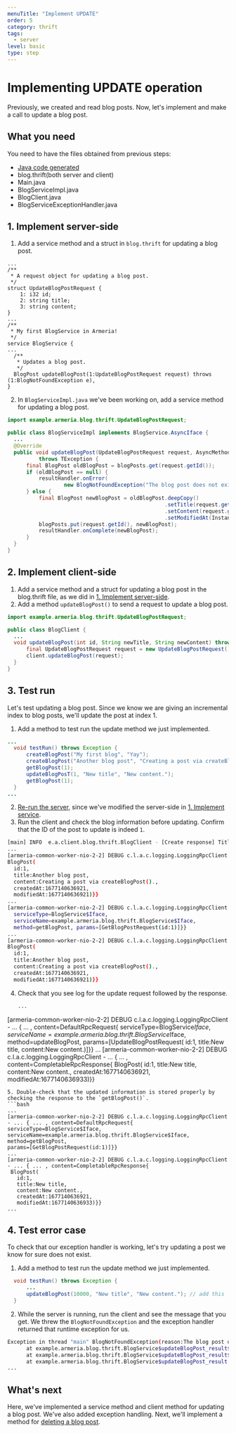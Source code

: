 ```yaml
---
menuTitle: "Implement UPDATE"
order: 5
category: thrift
tags:
  - server
level: basic
type: step
---
```


# Implementing UPDATE operation

Previously, we created and read blog posts. Now, let's implement and make a call to update a blog post.

<TutorialSteps current={5} />

## What you need

You need to have the files obtained from previous steps:

- [Java code generated](/tutorials/thrift/blog/define-service#compile-the-thrift-file)
- blog.thrift(both server and client)
- Main.java
- BlogServiceImpl.java
- BlogClient.java
- BlogServiceExceptionHandler.java

## 1. Implement server-side

1. Add a service method and a struct in `blog.thrift` for updating a blog post.
  ```thrift filename=blog.thrift
  ...
  /**
   * A request object for updating a blog post.
   */
  struct UpdateBlogPostRequest {
      1: i32 id;
      2: string title;
      3: string content;
  }
  ...
  /**
   * My first BlogService in Armeria!
   */
  service BlogService {
  ...
    /**
     * Updates a blog post.
     */
    BlogPost updateBlogPost(1:UpdateBlogPostRequest request) throws (1:BlogNotFoundException e),
  }
  ```
2. In `BlogServiceImpl.java` we've been working on, add a service method for updating a blog post.
  ```java filename=BlogServiceImpl.java
  import example.armeria.blog.thrift.UpdateBlogPostRequest;
  
  public class BlogServiceImpl implements BlogService.AsyncIface {
    ...
    @Override
    public void updateBlogPost(UpdateBlogPostRequest request, AsyncMethodCallback<BlogPost> resultHandler)
            throws TException {
        final BlogPost oldBlogPost = blogPosts.get(request.getId());
        if (oldBlogPost == null) {
            resultHandler.onError(
                    new BlogNotFoundException("The blog post does not exist. ID: " + request.getId()));
        } else {
            final BlogPost newBlogPost = oldBlogPost.deepCopy()
                                                    .setTitle(request.getTitle())
                                                    .setContent(request.getContent())
                                                    .setModifiedAt(Instant.now().toEpochMilli());
            blogPosts.put(request.getId(), newBlogPost);
            resultHandler.onComplete(newBlogPost);
        }
    }
  }
  ```

## 2. Implement client-side

1. Add a service method and a struct for updating a blog post in the blog.thrift file, as we did in [1. Implement server-side](#1-implement-server-side).
2. Add a method `updateBlogPost()` to send a request to update a blog post.
  ```java filename=BlogClient.java
  import example.armeria.blog.thrift.UpdateBlogPostRequest;

  public class BlogClient {
    ...
    void updateBlogPost(int id, String newTitle, String newContent) throws Exception {
        final UpdateBlogPostRequest request = new UpdateBlogPostRequest().setId(id).setTitle(newTitle).setContent(newContent);
        client.updateBlogPost(request);
    }
  }
  ```

## 3. Test run

Let's test updating a blog post. Since we know we are giving an incremental index to blog posts, we'll update the post at index 1.

1. Add a method to test run the update method we just implemented. 
  ```java filename=BlogClient.java
  ...
    void testRun() throws Exception {
        createBlogPost("My first blog", "Yay");
        createBlogPost("Another blog post", "Creating a post via createBlogPost().");
        getBlogPost(1);
        updateBlogPosT(1, "New title", "New content.");
        getBlogPost(1);
    }
  ...
  ```
2. [Re-run the server](/tutorials/thrift/blog/create-server#7-test-run), since we've modified the server-side in [1. Implement service](#1-implement-server-side).
3. Run the client and check the blog information before updating. Confirm that the ID of the post to update is indeed `1`.
  ```bash
  [main] INFO  e.a.client.blog.thrift.BlogClient - [Create response] Title: Another blog post Content: Creating a post via createBlogPost().
  ...
  [armeria-common-worker-nio-2-2] DEBUG c.l.a.c.logging.LoggingRpcClient - ... { ... , content=CompletableRpcResponse{
  BlogPost(
    id:1, 
    title:Another blog post, 
    content:Creating a post via createBlogPost()., 
    createdAt:1677140636921, 
    modifiedAt:1677140636921)}}
  ...
  [armeria-common-worker-nio-2-2] DEBUG c.l.a.c.logging.LoggingRpcClient - ... { ... ,  content=DefaultRpcRequest{
    serviceType=BlogService$Iface, 
    serviceName=example.armeria.blog.thrift.BlogService$Iface, 
    method=getBlogPost, params=[GetBlogPostRequest(id:1)]}}
  ...
  [armeria-common-worker-nio-2-2] DEBUG c.l.a.c.logging.LoggingRpcClient - ... { ... , content=CompletableRpcResponse{
  BlogPost(
    id:1, 
    title:Another blog post, 
    content:Creating a post via createBlogPost()., 
    createdAt:1677140636921, 
    modifiedAt:1677140636921)}}
  ```
4. Check that you see log for the update request followed by the response.
   ```bash
   ...
  [armeria-common-worker-nio-2-2] DEBUG c.l.a.c.logging.LoggingRpcClient - ... { ... , content=DefaultRpcRequest{
    serviceType=BlogService$Iface, 
    serviceName=example.armeria.blog.thrift.BlogService$Iface, 
    method=updateBlogPost, 
    params=[UpdateBlogPostRequest(
      id:1, 
      title:New title, 
      content:New content.)]}}
   ...
   [armeria-common-worker-nio-2-2] DEBUG c.l.a.c.logging.LoggingRpcClient - ... { ... , content=CompletableRpcResponse{
    BlogPost(
      id:1, 
      title:New title, 
      content:New content., 
      createdAt:1677140636921, 
      modifiedAt:1677140636933)}}
   ```
5. Double-check that the updated information is stored properly by checking the response to the `getBlogPost()`.
  ```bash
  ...
  [armeria-common-worker-nio-2-2] DEBUG c.l.a.c.logging.LoggingRpcClient - ... { ... , content=DefaultRpcRequest{
  serviceType=BlogService$Iface, 
  serviceName=example.armeria.blog.thrift.BlogService$Iface, 
  method=getBlogPost, 
  params=[GetBlogPostRequest(id:1)]}}
  ...
  [armeria-common-worker-nio-2-2] DEBUG c.l.a.c.logging.LoggingRpcClient - ... { ... , content=CompletableRpcResponse{
    BlogPost(
      id:1, 
      title:New title, 
      content:New content., 
      createdAt:1677140636921, 
      modifiedAt:1677140636933)}}
  ...
  ```

## 4. Test error case

To check that our exception handler is working, let's try updating a post we know for sure does not exist.

1. Add a method to test run the update method we just implemented.
  ```java filename=BlogClient.java
    void testRun() throws Exception {
        ...
        updateBlogPost(10000, "New title", "New content."); // add this
    }
  ```
2. While the server is running, run the client and see the message that you get. We threw the `BlogNotFoundException` and the exception handler returned that runtime exception for us.
  ```bash
  Exception in thread "main" BlogNotFoundException(reason:The blog post does not exist. ID: 10000)
        at example.armeria.blog.thrift.BlogService$updateBlogPost_result$updateBlogPost_resultStandardScheme.read(BlogService.java:3974)
        at example.armeria.blog.thrift.BlogService$updateBlogPost_result$updateBlogPost_resultStandardScheme.read(BlogService.java:3950)
        at example.armeria.blog.thrift.BlogService$updateBlogPost_result.read(BlogService.java:3888)
  ...
  ```

## What's next

Here, we've implemented a service method and client method for updating a blog post. We've also added exception handling. Next, we'll implement a method for [deleting a blog post](/tutorials/thrift/blog/implement-delete).

<TutorialSteps current={5} />
